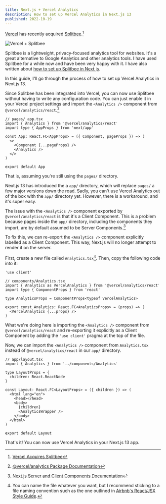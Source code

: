 ```yaml
---
title: Next.js + Vercel Analytics
description: How to set up Vercel Analytics in Next.js 13
published: 2022-10-19
---
```



[Vercel](https://vercel.com) has recently acquired [Splitbee](https://splitbee.io).[^1]

<Image src={merger} alt="Vercel + Splitbee" />

Splitbee is a lightweight, privacy-focused analytics tool for websites. It's a great alternative to Google Analytics and other analytics tools. I have used Splitbee for a while now and have been very happy with it. I have also written about [how to set up Splitbee in Next.js](/nextjs-splitbee).

In this guide, I'll go through the process of how to set up Vercel Analytics in Next.js 13.

Since Splitbee has been integrated into Vercel, you can now use Splitbee without having to write any configuration code. You can just enable it in your Vercel project settings and import the `<Analytics />` component from `@vercel/analytics/react`.[^2]

```tsx
// pages/_app.tsx
import { Analytics } from '@vercel/analytics/react'
import type { AppProps } from 'next/app'

const App: React.FC<AppProps> = ({ Component, pageProps }) => (
  <>
    <Component {...pageProps} />
    <Analytics />
  </>
)

export default App
```

That is, assuming you're still using the `pages/` directory.

Next.js 13 has introduced the a `app/` directory, which will replace `pages/` a few major versions down the road. Sadly, you can't use Vercel Analytics out of the box with the `app/` directory yet. However, there is a workaround, and it's super easy.

The issue with the `<Analytics />` component exported by `@vercel/analytics/react` is that it's a Client Component. This is a problem because pages inside the `app/` directory, including the components they import, are by default assumed to be Server Components.[^3]

To fix this, we can re-export the `<Analytics />` component explicitly labelled as a Client Component. This way, Next.js will no longer attempt to render it on the server.

First, create a new file called `Analytics.tsx`[^4]. Then, copy the following code into it:

```tsx
'use client'

// components/Analytics.tsx
import { Analytics as VercelAnalytics } from '@vercel/analytics/react'
import type { ComponentProps } from 'react'

type AnalyticsProps = ComponentProps<typeof VercelAnalytics>

export const Analytics: React.FC<AnalyticsProps> = (props) => (
  <VercelAnalytics {...props} />
)
```

What we're doing here is importing the `<Analytics />` component from `@vercel/analytics/react` and re-exporting it explicitly as a Client Component by adding the `'use client'` pragma at the top of the file.

Now, we can import the `<Analytics />` component from `Analytics.tsx` instead of `@vercel/analytics/react` in our `app/` directory.

```tsx
// app/layout.tsx
import { Analytics } from '../components/Analytics'

type LayoutProps = {
  children: React.ReactNode
}

const Layout: React.FC<LayoutProps> = ({ children }) => (
  <html lang="en">
    <head></head>
    <body>
      {children}
      <AnalyticsWrapper />
    </body>
  </html>
)

export default Layout
```

That's it! You can now use Vercel Analytics in your Next.js 13 app.

[^1]: [Vercel Acquires Splitbee](https://vercel.com/blog/vercel-acquires-splitbee)

[^2]: [@vercel/analytics Package Documentation](https://vercel.com/docs/concepts/analytics/audiences/package)

[^3]: [Next.js Server and Client Components Documentation](https://beta.nextjs.org/docs/rendering/server-and-client-components)

[^4]: You can name the file whatever you want, but I recommend sticking to a file naming convention such as the one outlined in [Airbnb's React/JSX Style Guide](https://github.com/airbnb/javascript/tree/master/react#naming).
